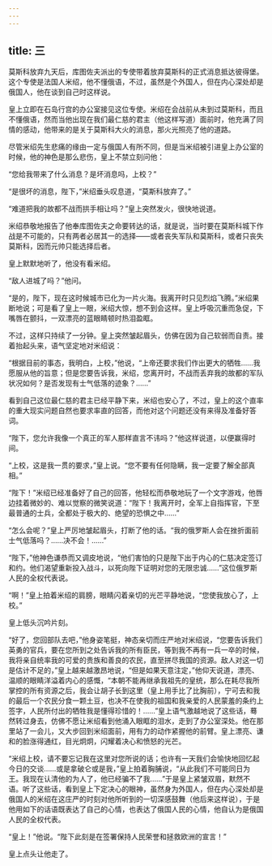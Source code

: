 ```yaml
---
---
---
```

title: 三
---



莫斯科放弃九天后，库图佐夫派出的专使带着放弃莫斯科的正式消息抵达彼得堡。这个专使是法国人米绍，他不懂俄语，不过，虽然是个外国人，但在内心深处却是俄国人，他在谈到自己时这样说。

皇上立即在石岛行宫的办公室接见这位专使。米绍在会战前从未到过莫斯科，而且不懂俄语，然而当他出现在我们最仁慈的君主（他这样写道）面前时，他充满了同情的感动，他带来的是关于莫斯科大火的消息，那火光照亮了他的道路。

尽管米绍先生悲痛的缘由一定与俄国人有所不同，但是当米绍被引进皇上办公室的时候，他的神色是那么悲伤，皇上不禁立刻问他：

“您给我带来了什么消息？是坏消息吗，上校？”

“是很坏的消息，陛下，”米绍垂头叹息道，“莫斯科放弃了。”

“难道把我的故都不战而拱手相让吗？”皇上突然发火，很快地说道。

米绍恭敬地报告了他奉库图佐夫之命要转达的话，就是说，当时要在莫斯科城下作战是不可能的，只有两者必居其一的选择——或者丧失军队和莫斯科，或者只丧失莫斯科，因而元帅只能选择后者。

皇上默默地听了，他没有看米绍。

“敌人进城了吗？”他问。

“是的，陛下，现在这时候城市已化为一片火海。我离开时只见烈焰飞腾。”米绍果断地说；可是看了皇上一眼，米绍大惊，想不到会这样。皇上呼吸沉重而急促，下嘴唇在颤抖，一双漂亮的蓝眼睛顿时热泪盈眶。

不过，这样只持续了一分钟。皇上突然皱起眉头，仿佛在因为自己软弱而自责。接着抬起头来，语气坚定地对米绍说：

“根据目前的事态，我明白，上校，”他说，“上帝还要求我们作出更大的牺牲……我愿服从他的旨意；但是您要告诉我，米绍，您离开时，不战而丢弃我的故都的军队状况如何？是否发现有士气低落的迹象？……”

看到自己这位最仁慈的君主已经平静下来，米绍也安心了，不过，皇上的这个直率的重大现实问题自然也要求率直的回答，而他对这个问题还没有来得及准备好答词。

“陛下，您允许我像一个真正的军人那样直言不讳吗？”他这样说道，以便赢得时间。

“上校，这是我一贯的要求，”皇上说。“您不要有任何隐瞒，我一定要了解全部真相。”

“陛下！”米绍已经准备好了自己的回答，他轻松而恭敬地玩了一个文字游戏，他唇边挂着微妙的、难以觉察的微笑说道：“陛下！我离开时，全军上自指挥官，下至最普通的士兵，全都处于极大的、绝望的恐惧之中……”

“怎么会呢？”皇上严厉地皱起眉头，打断了他的话。“我的俄罗斯人会在挫折面前士气低落吗？……决不会！……”

“陛下，”他神色谦恭而又调皮地说，“他们害怕的只是陛下出于内心的仁慈决定签订和约。他们渴望重新投入战斗，以死向陛下证明对您的无限忠诚……”这位俄罗斯人民的全权代表说。

“啊！”皇上拍着米绍的肩膀，眼睛闪着亲切的光芒平静地说，“您使我放心了，上校。”

皇上低头沉吟片刻。

“好了，您回部队去吧，”他身姿笔挺，神态亲切而庄严地对米绍说，“您要告诉我们英勇的官兵，要在您所到之处告诉我的所有臣民，等到我不再有一兵一卒的时候，我将亲自统率我的可爱的贵族和善良的农民，直至拼尽我国的资源。敌人对这一切是估计不足的，”皇上越来越激昂地说，“但是如果天意注定，”他仰天说道，漂亮、温顺的眼睛洋溢着内心的感慨，“本朝不能再继承我祖先的皇统，那么在耗尽我所掌控的所有资源之后，我会让胡子长到这里（皇上用手比了比胸前），宁可去和我的最后一个农民分食一颗土豆，也决不在使我的祖国和我亲爱的人民蒙羞的条约上签字，人民所付出的牺牲我是懂得珍惜的！……”皇上语气激越地说了这些话，蓦然转过身去，仿佛不愿让米绍看到他涌入眼眶的泪水，走到了办公室深处。他在那里站了一会儿，又大步回到米绍面前，用有力的动作紧握他的前臂。皇上漂亮、谦和的脸涨得通红，目光炯炯，闪耀着决心和愤怒的光芒。

“米绍上校，请不要忘记我在这里对您所说的话；也许有一天我们会愉快地回忆起今日的交谈……或是拿破仑或是我，”皇上拍着胸脯说，“从此我们不可能同日为王。我现在认清他的为人了，他已经骗不了我……”于是皇上紧皱双眉，默然不语。听了这些话，看到皇上下定决心的眼神，虽然身为外国人，但在内心深处却是俄国人的米绍在这庄严的时刻对他所听到的一切深感鼓舞（他后来这样说），于是他用如下的话语既表达了自己的心情，也表达了俄国人民的心情，他自认为是俄国人民的全权代表。

“皇上！”他说。“陛下此刻是在签署保持人民荣誉和拯救欧洲的宣言！”

皇上点头让他走了。